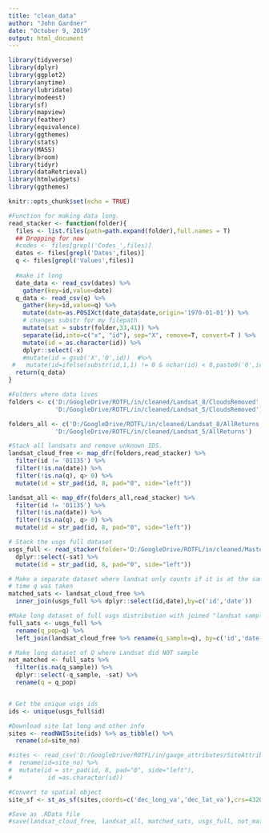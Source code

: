 ```yaml
---
title: "clean_data"
author: "John Gardner"
date: "October 9, 2019"
output: html_document
---
```


```r


library(tidyverse)
library(dplyr)
library(ggplot2)
library(anytime)
library(lubridate)
library(modeest)
library(sf)
library(mapview)
library(feather)
library(equivalence)
library(ggthemes)
library(stats)
library(MASS)
library(broom)
library(tidyr)
library(dataRetrieval)
library(htmlwidgets)
library(ggthemes)

knitr::opts_chunk$set(echo = TRUE)
```


```r
#Function for making data long. 
read_stacker <- function(folder){
  files <- list.files(path=path.expand(folder),full.names = T)
  ## Dropping for now
  #codes <- files[grepl('Codes_',files)]
  dates <- files[grepl('Dates',files)]
  q <- files[grepl('Values',files)]
  
  #make it long
  date_data <- read_csv(dates) %>%
    gather(key=id,value=date)
  q_data <- read_csv(q) %>%
    gather(key=id,value=q) %>%
    mutate(date=as.POSIXct(date_data$date,origin='1970-01-01')) %>%
    # changes substr for my filepath
    mutate(sat = substr(folder,33,41)) %>%
    separate(id,into=c("x", "id"), sep="X", remove=T, convert=T ) %>%
    mutate(id = as.character(id)) %>%
    dplyr::select(-x) 
    #mutate(id = gsub('X','0',id))  #%>%
 #   mutate(id=ifelse(substr(id,1,1) != 0 & nchar(id) < 8,paste0('0',id),id))
  return(q_data)
}

#Folders where data lives
folders <- c('D:/GoogleDrive/ROTFL/in/cleaned/Landsat_8/CloudsRemoved','D:/GoogleDrive/ROTFL/in/cleaned/Landsat_7/CloudsRemoved',
             'D:/GoogleDrive/ROTFL/in/cleaned/Landsat_5/CloudsRemoved')

folders_all <- c('D:/GoogleDrive/ROTFL/in/cleaned/Landsat_8/AllReturns','D:/GoogleDrive/ROTFL/in/cleaned/Landsat_7/AllReturns',
             'D:/GoogleDrive/ROTFL/in/cleaned/Landsat_5/AllReturns')

#Stack all landsats and remove unknown IDS. 
landsat_cloud_free <- map_dfr(folders,read_stacker) %>%
  filter(id != '01135') %>%
  filter(!is.na(date)) %>%
  filter(!is.na(q), q> 0) %>%
  mutate(id = str_pad(id, 8, pad="0", side="left"))

landsat_all <- map_dfr(folders_all,read_stacker) %>%
  filter(id != '01135') %>%
  filter(!is.na(date)) %>%
  filter(!is.na(q), q> 0) %>%
  mutate(id = str_pad(id, 8, pad="0", side="left"))

# Stack the usgs full dataset
usgs_full <- read_stacker(folder='D:/GoogleDrive/ROTFL/in/cleaned/Master_Tables')  %>%
  dplyr::select(-sat) %>%
  mutate(id = str_pad(id, 8, pad="0", side="left"))

# Make a separate dataset where landsat only counts if it is at the same 
# time q was taken
matched_sats <- landsat_cloud_free %>%
  inner_join(usgs_full %>% dplyr::select(id,date),by=c('id','date'))

#Make long dataset of full usgs distribution with joined "landsat samples"
full_sats <- usgs_full %>% 
  rename(q_pop=q) %>%
  left_join(landsat_cloud_free %>% rename(q_sample=q), by=c('id','date'))

# Make long dataset of Q where Landsat did NOT sample
not_matched <- full_sats %>%
  filter(is.na(q_sample)) %>%
  dplyr::select(-q_sample, -sat) %>%
  rename(q = q_pop)


# Get the unique usgs ids
ids <- unique(usgs_full$id)

#Download site lat long and other info
sites <- readNWISsite(ids) %>% as_tibble() %>%
  rename(id=site_no)

#sites <- read_csv('D:/GoogleDrive/ROTFL/in/gauge_attributes/SiteAttributes.csv') %>%
#  rename(id=site_no) %>%
#  mutate(id = str_pad(id, 8, pad="0", side="left"),
#          id =as.character(id))

#Convert to spatial object
site_sf <- st_as_sf(sites,coords=c('dec_long_va','dec_lat_va'),crs=4326)

#Save as .RData file
#save(landsat_cloud_free, landsat_all, matched_sats, usgs_full, not_matched, full_sats, sites, site_sf, file='D:/GoogleDrive/ROTFL/out/rotfl_clean.RData')

```


